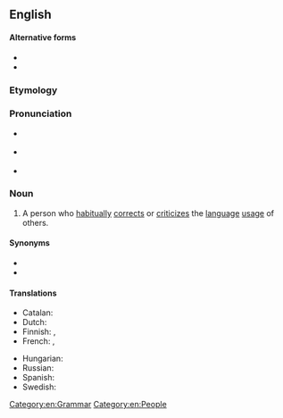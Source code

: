{{also|grammar nazi}}
==English==

====Alternative forms====
* {{l|en|grammarnazi}}
* {{l|en|grammar nazi}}

===Etymology===
{{compound|en|grammar|Nazi|t2=one who imposes one's views on others; one who is considered unfairly oppressive or needlessly strict}}<!--This is not derived by analogy to the ''Seinfeld'' "Soup Nazi", since citations of "grammar Nazi" predate that Seinfeld skit.-->

===Pronunciation===
* {{a|RP}} {{IPA|/ˈɡɹæmə(ɹ) ˈnɑːtsi/|lang=en}}
* {{a|GA}} {{IPA|/ˈɡɹæmɚ ˈnɑːtsi/|/ˈɡɹæmɚ ˈnætsi/|lang=en}}
* {{hyphenation|gram|mar Nazi|lang=en}}

===Noun===
{{en-noun}}

# {{lb|en|slang|idiomatic}} A person who [[habitually]] [[correct#Verb|corrects]] or [[criticize]]s the [[language]] [[usage]] of others.

====Synonyms====
* {{l|en|grammar cop}}
* {{l|en|grammar police}}

====Translations====
{{trans-top|person who habitually corrects or criticizes the language usage of others}}
* Catalan: {{t|ca|talibà ortogràfic}}
* Dutch: {{t+|nl|taalnazi}}
* Finnish: {{t+|fi|pilkunnussija}}, {{t|fi|kielipoliisi}}
* French: {{t|fr|[[ayatollah]] [[de]] [[l']][[orthographe]]|m}}, {{t|fr|[[ayatollah]] [[de]] [[la]] [[grammaire]]|m}}
{{trans-mid}}
* Hungarian: {{t|hu|nyelvtannáci}}
* Russian: {{t+|ru|граммар-на́ци|m|f}}
* Spanish: {{t|es|talibán ortográfico|m}}
* Swedish: {{t+|sv|språkpolis|c}}
{{trans-bottom}}

[[Category:en:Grammar]]
[[Category:en:People]]